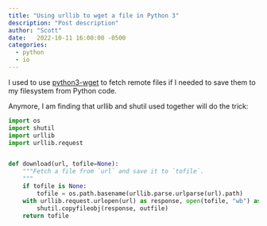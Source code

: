 ```yaml
---
title: "Using urllib to wget a file in Python 3"
description: "Post description"
author: "Scott"
date:   2022-10-11 16:00:00 -0500
categories:
  - python
  - io
---
```



I used to use <a href="https://github.com/jamiejackherer/python3-wget" target="_blank">python3-wget</a>
to fetch remote files if I needed to save them to my filesystem from Python code.

Anymore, I am finding that urllib and shutil used together will do the trick:

```python
import os
import shutil
import urllib
import urllib.request


def download(url, tofile=None):
    """Fetch a file from `url` and save it to `tofile`.
    """
    if tofile is None:
        tofile = os.path.basename(urllib.parse.urlparse(url).path)
    with urllib.request.urlopen(url) as response, open(tofile, "wb") as outfile:
        shutil.copyfileobj(response, outfile)
    return tofile
```

